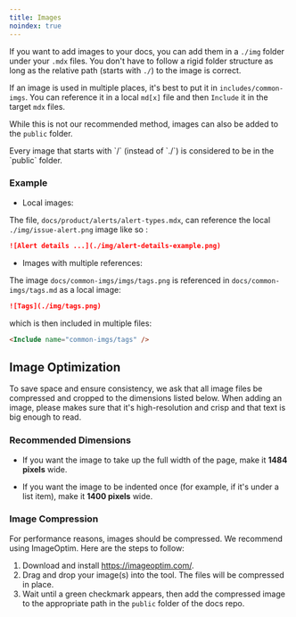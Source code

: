 ```yaml
---
title: Images
noindex: true
---
```


If you want to add images to your docs, you can add them in a `./img` folder under your `.mdx` files.
You don't have to follow a rigid folder structure as long as the relative path (starts with `./`) to the image is correct.

If an image is used in multiple places, it's best to put it in `includes/common-imgs`. You can reference it in a local `md[x]` file
and then `Include` it in the target `mdx` files.

While this is not our recommended method, images can also be added to the `public` folder.

<Note>
  Every image that starts with `/` (instead of `./`) is considered to be in the `public` folder.
</Note>

### Example

- Local images:

The file, `docs/product/alerts/alert-types.mdx`, can reference the local `./img/issue-alert.png` image like so :

```markdown {filename:docs/product/alerts/alert-types.mdx}
![Alert details ...](./img/alert-details-example.png)
```

- Images with multiple references:

The image `docs/common-imgs/imgs/tags.png` is referenced in `docs/common-imgs/tags.md` as a local image:

```markdown {filename:docs/common-imgs/tags.mdx}
![Tags](./img/tags.png)
```

which is then included in multiple files:

```markdown {filename:docs/platforms/ruby/common/enriching-events/tags/index.mdx}
<Include name="common-imgs/tags" />
```


## Image Optimization

To save space and ensure consistency, we ask that all image files be compressed and cropped to the dimensions listed below. When adding an image, please makes sure that it's high-resolution and crisp and that text is big enough to read.

### Recommended Dimensions
- If you want the image to take up the full width of the page, make it **1484 pixels** wide.

- If you want the image to be indented once (for example, if it's under a list item), make it **1400 pixels** wide.

### Image Compression

For performance reasons, images should be compressed. We recommend using ImageOptim. Here are the steps to follow:

1. Download and install https://imageoptim.com/.
2. Drag and drop your image(s) into the tool. The files will be compressed in place.
3. Wait until a green checkmark appears, then add the compressed image to the appropriate path in the `public` folder of the docs repo.
